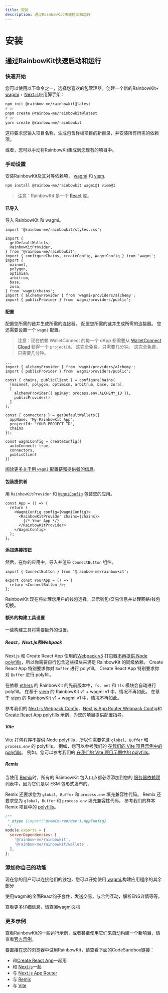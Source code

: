 ```yaml
---
title: 安装
description: 通过RainbowKit快速启动和运行
---
```


# 安装

## 通过RainbowKit快速启动和运行

### 快速开始

您可以使用以下命令之一，选择您喜欢的包管理器，创建一个新的RainbowKit+ [wagmi](https://wagmi.sh) + [Next.js](https://nextjs.org)应用脚手架：

```bash
npm init @rainbow-me/rainbowkit@latest
# or
pnpm create @rainbow-me/rainbowkit@latest
# or
yarn create @rainbow-me/rainbowkit
```

这将要求您输入项目名称，生成包含样板项目的新目录，并安装所有所需的依赖项。

或者，您可以手动将RainbowKit集成到您现有的项目中。

### 手动设置

安装RainbowKit及其对等依赖项， [wagmi](https://wagmi.sh/) 和 [viem](https://viem.sh).

```bash
npm install @rainbow-me/rainbowkit wagmi@1 viem@1
```

> 注意：RainbowKit 是一个 [React](https://reactjs.org/) 库。

#### 已导入

导入 RainbowKit 和 wagmi。

```tsx
import '@rainbow-me/rainbowkit/styles.css';

import {
  getDefaultWallets,
  RainbowKitProvider,
} from '@rainbow-me/rainbowkit';
import { configureChains, createConfig, WagmiConfig } from 'wagmi';
import {
  mainnet,
  polygon,
  optimism,
  arbitrum,
  base,
  zora,
} from 'wagmi/chains';
import { alchemyProvider } from 'wagmi/providers/alchemy';
import { publicProvider } from 'wagmi/providers/public';
```

#### 配置

配置您所需的链并生成所需的连接器。 配置您所需的链并生成所需的连接器。 您还需要设置一个 `wagmi` 配置。

> 注意：现在依赖 WalletConnect 的每一个 dApp 都需要从 [WalletConnect Cloud](https://cloud.walletconnect.com/) 获得一个 `projectId`。 这完全免费，只需要几分钟。 这完全免费，只需要几分钟。

```tsx line=4-99
...
import { alchemyProvider } from 'wagmi/providers/alchemy';
import { publicProvider } from 'wagmi/providers/public';

const { chains, publicClient } = configureChains(
  [mainnet, polygon, optimism, arbitrum, base, zora],
  [
    alchemyProvider({ apiKey: process.env.ALCHEMY_ID }),
    publicProvider()
  ]
);

const { connectors } = getDefaultWallets({
  appName: 'My RainbowKit App',
  projectId: 'YOUR_PROJECT_ID',
  chains
});

const wagmiConfig = createConfig({
  autoConnect: true,
  connectors,
  publicClient
})
```

[阅读更多关于用 `wagmi` 配置链和提供者的信息](https://wagmi.sh/docs/providers/configuring-chains)。

#### 包装提供者

用 `RainbowKitProvider` 和 [`WagmiConfig`](https://wagmi.sh/docs/provider) 包装您的应用。

```tsx
const App = () => {
  return (
    <WagmiConfig config={wagmiConfig}>
      <RainbowKitProvider chains={chains}>
        {/* Your App */}
      </RainbowKitProvider>
    </WagmiConfig>
  );
};
```

#### 添加连接按钮

然后，在你的应用中，导入并渲染 `ConnectButton` 组件。

```tsx
import { ConnectButton } from '@rainbow-me/rainbowkit';

export const YourApp = () => {
  return <ConnectButton />;
};
```

RainbowKit 现在将处理您用户的钱包选择，显示钱包/交易信息并处理网络/钱包切换。

#### 额外的构建工具设置

一些构建工具将需要额外的设置。

##### React，Next.js和Webpack

Next.js 和 Create React App 使用的[Webpack v5](https://webpack.js.org/blog/2020-10-10-webpack-5-release/) 打包器[不再提供 Node polyfills](https://webpack.js.org/blog/2020-10-10-webpack-5-release/#automatic-nodejs-polyfills-removed)，所以你需要自行包含这些模块来满足 RainbowKit 的同级依赖。 Create React App 特别要求你对 `Buffer` 进行 polyfill。 Create React App 特别要求你对 `Buffer` 进行 polyfill。

在依赖 [ethers](https://docs.ethers.org/v5/) 的 RainbowKit 的先前版本中，`fs`、`net` 和 `tls` 模块会自动进行 polyfill。 在基于 [viem](https://viem.sh/) 的 RainbowKit v1 + wagmi v1 中，情况不再如此。 在基于 [viem](https://viem.sh/) 的 RainbowKit v1 + wagmi v1 中，情况不再如此。

参考我们的 [Next.js Webpack Config](https://github.com/rainbow-me/rainbowkit/blob/main/examples/with-next/next.config.js)、[Next.js App Router Webpack Config](https://github.com/rainbow-me/rainbowkit/blob/main/examples/with-next-app/next.config.js)和[Create React App polyfills](https://github.com/rainbow-me/rainbowkit/blob/main/examples/with-create-react-app/src/polyfills.ts) 示例，为您的项目提供配置指导。

##### Vite

[Vite](https://vitejs.dev) 打包程序不提供 Node polyfills，所以你需要包含 `global`、`Buffer` 和 `process.env` 的 polyfills。 例如，您可以参考我们的 [在我们的 Vite 项目示例中的 polyfills](https://github.com/rainbow-me/rainbowkit/tree/main/examples/with-vite/src/polyfills.ts)。 例如，您可以参考我们的 [在我们的 Vite 项目示例中的 polyfills](https://github.com/rainbow-me/rainbowkit/tree/main/examples/with-vite/src/polyfills.ts)。

##### Remix

当使用 [Remix](https://remix.run)时，所有的 RainbowKit 包入口点都必须添加到您的 [服务器依赖项](https://remix.run/docs/en/v1/pages/gotchas#importing-esm-packages) 列表中，因为它们是以 ESM 包形式发布的。

Remix 还要求您为 `global`，`Buffer` 和 `process.env` 填充兼容性代码。 Remix 还要求您为 `global`，`Buffer` 和 `process.env` 填充兼容性代码。 参考我们的样本 Remix 项目中的 [polyfills](https://github.com/rainbow-me/rainbowkit/blob/main/examples/with-remix/app/polyfills.ts)。

```js
/**
 * @type {import('@remix-run/dev').AppConfig}
 */
module.exports = {
  serverDependencies: [
    '@rainbow-me/rainbowkit',
    '@rainbow-me/rainbowkit/wallets',
  ],
};
```

### 添加你自己的功能

现在您的用户可以连接他们的钱包，您可以开始使用 [wagmi.](https://wagmi.sh)构建应用程序的其余部分

使用wagmi的全面React钩子套件，发送交易，与合约互动，解析ENS详情等等。

查看更多详细信息，请查阅[wagmi文档](https://wagmi.sh)

### 更多示例

查看RainbowKit的一些运行示例，或者甚至使用它们来自动构建一个新项目，请查看[官方示例](https://github.com/rainbow-me/rainbowkit/tree/main/examples)。

要直接在您的浏览器中试用RainbowKit，请查看下面的CodeSandbox链接：

-   和[Create React App](https://codesandbox.io/p/sandbox/github/rainbow-me/rainbowkit/tree/main/examples/with-create-react-app)一起用
-   和 [Next.js](https://codesandbox.io/p/sandbox/github/rainbow-me/rainbowkit/tree/main/examples/with-next)一起
-   与 [Next.js App Router](https://codesandbox.io/p/sandbox/github/rainbow-me/rainbowkit/tree/main/examples/with-next-app)
-   与 [Remix](https://codesandbox.io/p/sandbox/github/rainbow-me/rainbowkit/tree/main/examples/with-remix)
-   与 [Vite](https://codesandbox.io/p/sandbox/github/rainbow-me/rainbowkit/tree/main/examples/with-vite)
